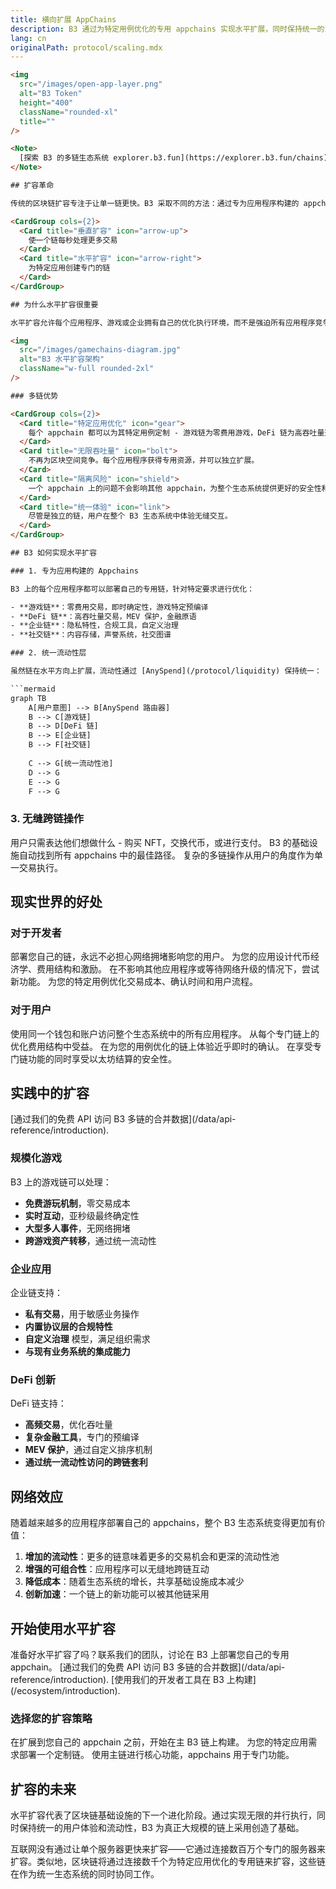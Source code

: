 ```yaml
---
title: 横向扩展 AppChains
description: B3 通过为特定用例优化的专用 appchains 实现水平扩展，同时保持统一的流动性和用户体验。
lang: cn
originalPath: protocol/scaling.mdx
---
```

```html
<img
  src="/images/open-app-layer.png"
  alt="B3 Token"
  height="400"
  className="rounded-xl"
  title=""
/>

<Note>
  [探索 B3 的多链生态系统 explorer.b3.fun](https://explorer.b3.fun/chains)
</Note>

## 扩容革命

传统的区块链扩容专注于让单一链更快。B3 采取不同的方法：通过专为应用程序构建的 appchains 实现**水平扩容**，这些 appchains 作为统一的生态系统协同工作。

<CardGroup cols={2}>
  <Card title="垂直扩容" icon="arrow-up">
    使一个链每秒处理更多交易
  </Card>
  <Card title="水平扩容" icon="arrow-right">
    为特定应用创建专门的链
  </Card>
</CardGroup>

## 为什么水平扩容很重要

水平扩容允许每个应用程序、游戏或企业拥有自己的优化执行环境，而不是强迫所有应用程序竞争相同的区块链资源。

<img
  src="/images/gamechains-diagram.jpg"
  alt="B3 水平扩容架构"
  className="w-full rounded-2xl"
/>

### 多链优势

<CardGroup cols={2}>
  <Card title="特定应用优化" icon="gear">
    每个 appchain 都可以为其特定用例定制 - 游戏链为零费用游戏，DeFi 链为高吞吐量交易。
  </Card>
  <Card title="无限吞吐量" icon="bolt">
    不再为区块空间竞争。每个应用程序获得专用资源，并可以独立扩展。
  </Card>
  <Card title="隔离风险" icon="shield">
    一个 appchain 上的问题不会影响其他 appchain，为整个生态系统提供更好的安全性和可靠性。
  </Card>
  <Card title="统一体验" icon="link">
    尽管是独立的链，用户在整个 B3 生态系统中体验无缝交互。
  </Card>
</CardGroup>

## B3 如何实现水平扩容

### 1. 专为应用构建的 Appchains

B3 上的每个应用程序都可以部署自己的专用链，针对特定要求进行优化：

- **游戏链**：零费用交易，即时确定性，游戏特定预编译
- **DeFi 链**：高吞吐量交易，MEV 保护，金融原语
- **企业链**：隐私特性，合规工具，自定义治理
- **社交链**：内容存储，声誉系统，社交图谱

### 2. 统一流动性层

虽然链在水平方向上扩展，流动性通过 [AnySpend](/protocol/liquidity) 保持统一：

```mermaid
graph TB
    A[用户意图] --> B[AnySpend 路由器]
    B --> C[游戏链]
    B --> D[DeFi 链] 
    B --> E[企业链]
    B --> F[社交链]
    
    C --> G[统一流动性池]
    D --> G
    E --> G
    F --> G
```

### 3. 无缝跨链操作

<Steps>
  <Step title="表达意图">
    用户只需表达他们想做什么 - 购买 NFT，交换代币，或进行支付。
  </Step>
  <Step title="自动路由">
    B3 的基础设施自动找到所有 appchains 中的最佳路径。
  </Step>
  <Step title="原子执行">
    复杂的多链操作从用户的角度作为单一交易执行。
  </Step>
</Steps>

## 现实世界的好处

### 对于开发者

<CardGroup cols={2}>
  <Card title="不再拥堵" icon="traffic-light">
    部署您自己的链，永远不必担心网络拥堵影响您的用户。
  </Card>
  <Card title="自定义经济" icon="coins">
    为您的应用设计代币经济学、费用结构和激励。
  </Card>
  <Card title="更快的创新" icon="rocket">
    在不影响其他应用程序或等待网络升级的情况下，尝试新功能。
  </Card>
  <Card title="更好的 UX" icon="sparkles">
    为您的特定用例优化交易成本、确认时间和用户流程。
  </Card>
</CardGroup>

### 对于用户

<CardGroup cols={2}>
  <Card title="一致的体验" icon="user-check">
    使用同一个钱包和账户访问整个生态系统中的所有应用程序。
  </Card>
  <Card title="更低的成本" icon="coins">
    从每个专门链上的优化费用结构中受益。
  </Card>
  <Card title="更快的交易" icon="clock">
    在为您的用例优化的链上体验近乎即时的确认。
  </Card>
  <Card title="增强的安全性" icon="lock">
    在享受专门链功能的同时享受以太坊结算的安全性。
  </Card>
</CardGroup>

## 实践中的扩容

<Note>
  [通过我们的免费 API 访问 B3 多链的合并数据](/data/api-reference/introduction).
</Note>

### 规模化游戏

B3 上的游戏链可以处理：

- **免费游玩机制**，零交易成本
- **实时互动**，亚秒级最终确定性
- **大型多人事件**，无网络拥堵
- **跨游戏资产转移**，通过统一流动性

### 企业应用

企业链支持：

- **私有交易**，用于敏感业务操作
- **内置协议层的合规特性**
- **自定义治理** 模型，满足组织需求
- **与现有业务系统的集成能力**

### DeFi 创新

DeFi 链支持：

- **高频交易**，优化吞吐量
- **复杂金融工具**，专门的预编译
- **MEV 保护**，通过自定义排序机制
- **通过统一流动性访问的跨链套利**

## 网络效应

随着越来越多的应用程序部署自己的 appchains，整个 B3 生态系统变得更加有价值：

1. **增加的流动性**：更多的链意味着更多的交易机会和更深的流动性池
2. **增强的可组合性**：应用程序可以无缝地跨链互动
3. **降低成本**：随着生态系统的增长，共享基础设施成本减少
4. **创新加速**：一个链上的新功能可以被其他链采用

## 开始使用水平扩容

<Card title="部署您的 Appchain" icon="rocket" horizontal href="https://b3builders.typeform.com/bsmntdevelopers">
  准备好水平扩容了吗？联系我们的团队，讨论在 B3 上部署您自己的专用 appchain。
</Card>

<Note>
  [通过我们的免费 API 访问 B3 多链的合并数据](/data/api-reference/introduction).
</Note>

<Note>
  [使用我们的开发者工具在 B3 上构建](/ecosystem/introduction).
</Note>

### 选择您的扩容策略

<CardGroup cols={3}>
  <Card title="共享 B3 链" icon="users">
    在扩展到您自己的 appchain 之前，开始在主 B3 链上构建。
  </Card>
  <Card title="专用 Appchain" icon="server">
    为您的特定应用需求部署一个定制链。
  </Card>
  <Card title="混合方法" icon="block">
    使用主链进行核心功能，appchains 用于专门功能。
  </Card>
</CardGroup>

## 扩容的未来

水平扩容代表了区块链基础设施的下一个进化阶段。通过实现无限的并行执行，同时保持统一的用户体验和流动性，B3 为真正大规模的链上采用创造了基础。

互联网没有通过让单个服务器更快来扩容——它通过连接数百万个专门的服务器来扩容。类似地，区块链将通过连接数千个为特定应用优化的专用链来扩容，这些链在作为统一生态系统的同时协同工作。
```
